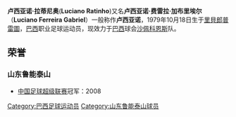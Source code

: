 {{Infobox Football biography
| playername          = 卢西亚诺·拉蒂尼奥
| fullname            = Luciano Ratinho
| dateofbirth         = {{birth date and age|1979|10|18}}
| cityofbirth         = [[里貝朗普雷圖|里貝郎普雷圖]]
| countryofbirth      = [[巴西|巴西]]
| height              = {{Height|m=1.73}}
| position            = [[中場|中場]]
| currentclub         = [[查比高恩斯足球會|沙佩科恩斯]]
| clubnumber          = 6
| contractend         =
| youthyears          = 
| youthclubs          = 
| years               = 1999<br />2001-2003<br />2003<br />2004<br />2005<br />2005<br />2006<br />2006<br />2006-2008<br />2008<br />2009
| clubs               = [[保地花高SP足球會|保地花高]]<br />[[哥連泰斯|哥連泰斯]]<br />[[青年人體育會|青年人]]<br />[[甘美奧|甘美奧]]<br />[[GE_Mauaense|GE Mauaense]]<br />[[大田市民|大田市民]]<br />{{tsl|en|Associação Atlética Portuguesa Santista||葡萄牙人}}<br />[[派桑杜体育俱乐部|彼辛度]]<br />[[比拉馬|比拉馬]]<br />[[山東魯能泰山|山東魯能泰山]]<br/>[[阿美利加明尼路|阿美利加]]<br/>[[查比高恩斯足球會|沙佩科恩斯]]
| caps(goals)         = 8 (0)<br />21 (1)<br />13 (3)<br />10 (0)<br />10 (0)<br />14 (1)<br />? (?)<br />6 (1)<br />23 (3)<br />24 (1)
| nationalyears       = 
| nationalteam        = 
| nationalcaps(goals) = 
| pcupdate            = 2008年12月3日 (三) 03:40 (UTC)
| ntupdate            = 
}}
'''卢西亚诺·拉蒂尼奥'''('''Luciano Ratinho''')又名'''卢西亚诺·费雷拉·加布里埃尔'''（'''Luciano Ferreira Gabriel'''）一般称作'''卢西亚诺'''，1979年10月18日生于[[里貝朗普雷圖|里貝郎普雷圖]]，[[巴西|巴西]]职业足球运动员，现效力于[[巴西|巴西]]球会[[查比高恩斯足球會|沙佩科恩斯]]队。
== 荣誉 ==
=== 山东鲁能泰山 ===
* [[中国足球超级联赛|中国足球超级联赛]]冠军：2008

{{2008年山东鲁能泰山名单}}
{{DEFAULTSORT:Luciano}}

[[Category:巴西足球运动员|Category:巴西足球运动员]]
[[Category:山东鲁能泰山球员|Category:山东鲁能泰山球员]]